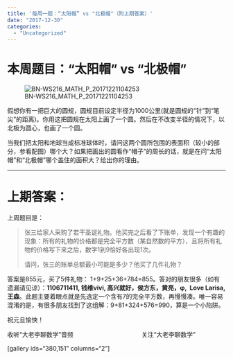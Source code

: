 ```yaml
---
title: '每周一题：“太阳帽” vs "北极帽"（附上期答案）'
date: "2017-12-30"
categories:
  - "Uncategorized"
---
```


<h1>本周题目：“太阳帽” vs "北极帽"</h1>

![BN-WS216_MATH_P_20171221104253](https://dalaoliblog.wordpress.com/wp-content/uploads/2017/12/bn-ws216_math_p_20171221104253.jpg)

假想你有一把巨大的圆规，圆规目前设定半径为1000公里(就是圆规的“针”到“笔尖”的距离)。你用这把圆规在太阳上画了一个圆。然后在不改变半径的情况下，以北极为圆心，也画了一个圆。

当我们把太阳和地球当成标准球体时，请问这两个圆所包围的表面积（较小的部分，参看配图）哪个大？如果把画出的圆看作“帽子”的周长的话，就是在问“太阳帽”和“北极帽”哪个盖住的面积大？给出你的理由。

<hr />

<h1>上期答案：</h1>

上周题目是：

<blockquote>张三给家人采购了若干圣诞礼物。他买完之后看了下账单，发现一个有趣的现象：所有的礼物的价格都是完全平方数（某自然数的平方），且将所有礼物的价格写下来之后，数字1到9恰好各出现1次。

请问，张三的账单总额最小可能是多少？他买了几件礼物？</blockquote>

答案是855元，买了5件礼物： 1+9+25+36+784=855。答对的朋友很多（如有遗漏请见谅）：**1106711411, 钱维vivi, 高兴就好，侯方东，黄亮，φ,  Love Larisa, 王森**。此题主要着眼点就是先选定一个含有7的完全平方数，再慢慢凑。唯一容易混淆的是，有很多朋友找到了这组解：9+81+324+576=990，算是一个小陷阱。

祝元旦愉快！

收听“大老李聊数学”音频                                        关注“大老李聊数学”

[gallery ids="380,151" columns="2"]